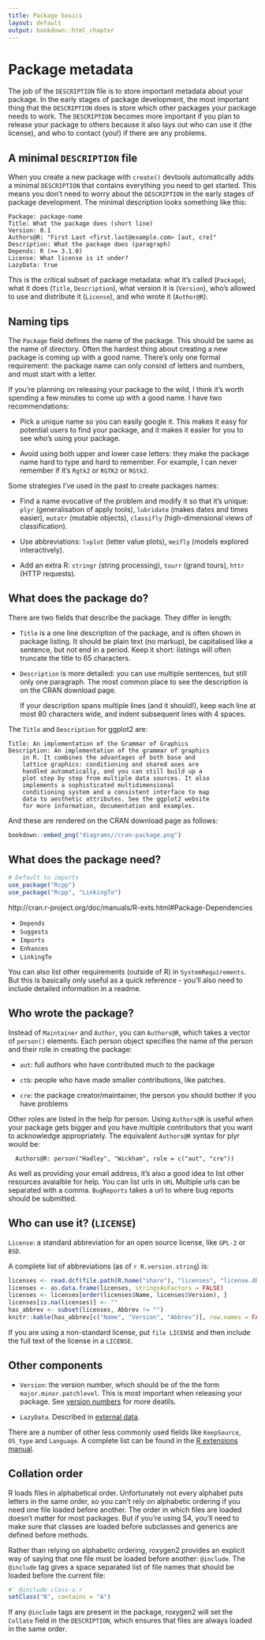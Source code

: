 ```yaml
---
title: Package basics
layout: default
output: bookdown::html_chapter
---
```


# Package metadata {#description}

The job of the `DESCRIPTION` file is to store important metadata about your package. In the early stages of package development, the most important thing that the `DESCRIPTION` does is store which other packages your package needs to work. The `DESCRIPTION` becomes more important if you plan to release your package to others because it also lays out who can use it (the license), and who to contact (you!) if there are any problems.

## A minimal `DESCRIPTION` file

When you create a new package with `create()` devtools automatically adds a minimal `DESCRIPTION` that contains everything you need to get started. This means you don't need to worry about the `DESCRIPTION` in the early stages of package development. The minimal description looks something like this:

    Package: package-name
    Title: What the package does (short line)
    Version: 0.1
    Authors@R: "First Last <first.last@example.com> [aut, cre]"
    Description: What the package does (paragraph)
    Depends: R (>= 3.1.0)
    License: What license is it under?
    LazyData: true

This is the critical subset of package metadata: what it's called (`Package`), what it does (`Title`, `Description`), what version it is (`Version`), who's allowed to use and distribute it (`License`), and who wrote it (`Author@R`).

## Naming tips {#naming}

The `Package` field defines the name of the package. This should be same as the name of directory. Often the hardest thing about creating a new package is coming up with a good name. There's only one formal requirement: the package name can only consist of letters and numbers, and must start with a letter. 

If you're planning on releasing your package to the wild, I think it's worth spending a few minutes to come up with a good name. I have two recommendations:

* Pick a unique name so you can easily google it. This makes it easy for 
  potential users to find your package, and it makes it easier for you to
  see who's using your package.

* Avoid using both upper and lower case letters: they make the package name
  hard to type and hard to remember. For example, I can never remember if it's
  `Rgtk2` or `RGTK2` or `RGtk2`.

Some strategies I've used in the past to create packages names:

* Find a name evocative of the problem and modify it so that it's unique:
  `plyr` (generalisation of apply tools), `lubridate` (makes dates and times
  easier), `mutatr` (mutable objects), `classifly` (high-dimensional views of
  classification).

* Use abbreviations: `lvplot` (letter value plots), `meifly` (models explored
  interactively).

* Add an extra R: `stringr` (string processing), `tourr` (grand tours), `httr`
  (HTTP requests).

## What does the package do?

There are two fields that describe the package. They differ in length:

* `Title` is a one line description of the package, and is often shown in 
  package listing. It should be plain text (no markup), be capitalised like a 
  sentence, but not end in a period. Keep it short: listings will often 
  truncate the title to 65 characters.

* `Description` is more detailed: you can use multiple sentences, but still 
  only one paragraph. The most common place to see the description is on the
  CRAN download page.
  
  If your description spans multiple lines (and it should!), keep each
  line at most 80 characters wide, and indent subsequent lines with 4 spaces.

The `Title` and `Description` for ggplot2 are:

```
Title: An implementation of the Grammar of Graphics
Description: An implementation of the grammar of graphics
    in R. It combines the advantages of both base and
    lattice graphics: conditioning and shared axes are
    handled automatically, and you can still build up a
    plot step by step from multiple data sources. It also
    implements a sophisticated multidimensional
    conditioning system and a consistent interface to map
    data to aesthetic attributes. See the ggplot2 website
    for more information, documentation and examples.
```

And these are rendered on the CRAN download page as follows:

```r
bookdown::embed_png("diagrams//cran-package.png")
```

## What does the package need?

```r
# Default to imports
use_package("Rcpp")
use_package("Rcpp", "LinkingTo")
```

http://cran.r-project.org/doc/manuals/R-exts.html#Package-Dependencies

* `Depends`
* `Suggests`
* `Imports`
* `Enhances`
* `LinkingTo`

You can also list other requirements (outside of R) in `SystemRequirements`. But this is basically only useful as a quick reference - you'll also need to include detailed information in a readme.

## Who wrote the package?

Instead of `Maintainer` and `Author`, you can `Authors@R`, which takes a vector of `person()` elements.  Each person object specifies the name of the person and their role in creating the package:

* `aut`: full authors who have contributed much to the package

* `ctb`: people who have made smaller contributions, like patches.

* `cre`: the package creator/maintainer, the person you should bother if you
  have problems

Other roles are listed in the help for person. Using `Authors@R` is useful when your package gets bigger and you have multiple contributors that you want to acknowledge appropriately. The equivalent `Authors@R` syntax for plyr would be:

      Authors@R: person("Hadley", "Wickham", role = c("aut", "cre"))

As well as providing your email address, it's also a good idea to list other resources avaialble for help. You can list urls in `URL` Multiple urls can be separated with a comma. `BugReports` takes a url to where bug reports should be submitted.

## Who can use it? (`LICENSE`)

`License`: a standard abbreviation for an open source license, like `GPL-2` or `BSD`.

A complete list of abbreviations (as of `r R.version.string`) is:

```r
licenses <- read.dcf(file.path(R.home("share"), "licenses", "license.db"))
licenses <- as.data.frame(licenses, stringsAsFactors = FALSE)
licenses <- licenses[order(licenses$Name, licenses$Version), ]
licenses[is.na(licenses)] <- ""
has_abbrev <- subset(licenses, Abbrev != "")
knitr::kable(has_abbrev[c("Name", "Version", "Abbrev")], row.names = FALSE)
```

If you are using a non-standard license, put `file LICENSE` and then include the full text of the license in a `LICENSE`.

## Other components

* `Version`: the version number, which should be of the the form 
  `major.minor.patchlevel`. This is most important when releasing your package. 
  See [version numbers](#version) for more deatils.

* `LazyData`. Described in [external data](#data).

There are a number of other less commonly used fields like `KeepSource`, `OS_type` and `Language`. A complete list can be found in the [R extensions manual][description].

## Collation order {#collate}

R loads files in alphabetical order. Unfortunately not every alphabet puts letters in the same order, so you can't rely on alphabetic ordering if you need one file loaded before another. The order in which files are loaded doesn't matter for most packages. But if you're using S4, you'll need to make sure that classes are loaded before subclasses and generics are defined before methods.

Rather than relying on alphabetic ordering, roxygen2 provides an explicit way of saying that one file must be loaded before another: `@include`. The `@include` tag gives a space separated list of file names that should be loaded before the current file:

```r
#' @include class-a.r
setClass("B", contains = "A")
```

If any `@include` tags are present in the package, roxygen2 will set the `Collate` field in the `DESCRIPTION`, which ensures that files are always loaded in the same order.

[description]: http://cran.r-project.org/doc/manuals/R-exts.html#The-DESCRIPTION-file
